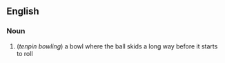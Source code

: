 ==English==
===Noun===
# (''tenpin bowling'') a bowl where the ball skids a long way before it starts to roll